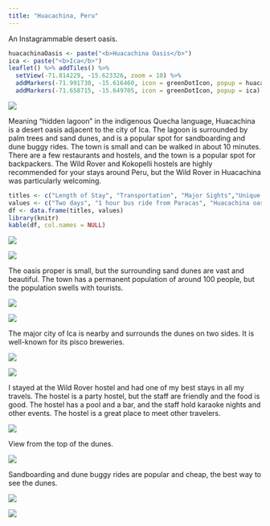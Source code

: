 ```yaml
---
title: "Huacachina, Peru"
---
```


An Instagrammable desert oasis.

```r
huacachinaOasis <- paste("<b>Huacachina Oasis</b>")
ica <- paste("<b>Ica</b>")
leaflet() %>% addTiles() %>%
  setView(-71.814229, -15.623326, zoom = 10) %>%
  addMarkers(-71.991730, -15.616460, icon = greenDotIcon, popup = huacachinaOasis) %>%
  addMarkers(-71.658715, -15.649705, icon = greenDotIcon, popup = ica) 
```

![](./images/Huacachina/huacachina15.png)

Meaning "hidden lagoon" in the indigenous Quecha language, Huacachina is a desert oasis adjacent to the city of Ica. The lagoon is surrounded by palm trees and sand dunes, and is a popular spot for sandboarding and dune buggy rides. The town is small and can be walked in about 10 minutes. There are a few restaurants and hostels, and the town is a popular spot for backpackers. The Wild Rover and Kokopelli hostels are highly recommended for your stays around Peru, but the Wild Rover in Huacachina was particularly welcoming.

```r
titles <- c("Length of Stay", "Transportation", "Major Sights","Unique Foods", "Restaurant Recommendations")
values <- c("Two days", "1 hour bus ride from Paracas", "Huacachina oasis", "Pisco", "")
df <- data.frame(titles, values)
library(knitr)
kable(df, col.names = NULL)
```

![](./images/Huacachina/huacachina11.png)

![](./images/Huacachina/huacachina27.png)

The oasis proper is small, but the surrounding sand dunes are vast and beautiful. The town has a permanent population of around 100 people, but the population swells with tourists.

![](./images/Huacachina/huacachina37.png)

![](./images/Huacachina/huacachina39.png)

The major city of Ica is nearby and surrounds the dunes on two sides. It is well-known for its pisco breweries. 

![](./images/Huacachina/huacachina38.png)

![](./images/Huacachina/huacachina42.png)

I stayed at the Wild Rover hostel and had one of my best stays in all my travels. The hostel is a party hostel, but the staff are friendly and the food is good. The hostel has a pool and a bar, and the staff hold karaoke nights and other events. The hostel is a great place to meet other travelers.

![](./images/Huacachina/huacachina47.png)

View from the top of the dunes.

![](./images/Huacachina/huacachina46.png)

Sandboarding and dune buggy rides are popular and cheap, the best way to see the dunes.

![](./images/Huacachina/huacachina12.png)

![](./images/Huacachina/huacachina48.png)